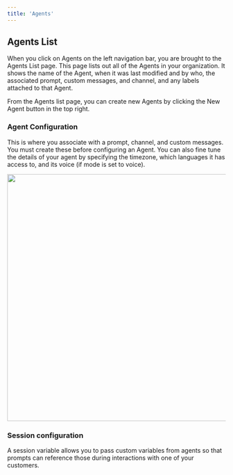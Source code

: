 ```yaml
---
title: 'Agents'
---
```

## Agents List

When you click on Agents on the left navigation bar, you are brought to the Agents List page. This page lists out all of the Agents in your organization. It shows the name of the Agent, when it was last modified and by who, the associated prompt, custom messages, and channel, and any labels attached to that Agent.

From the Agents list page, you can create new Agents by clicking the New Agent button in the top right. 

### Agent Configuration

This is where you associate with a prompt, channel, and custom messages. You must create these before configuring an Agent. You can also fine tune the details of your agent by specifying the timezone, which languages it has access to, and its voice (if mode is set to voice).&#x20;

<img height="568" width="663" src="https://lh7-rt.googleusercontent.com/docsz/AD_4nXfnD1EAn4Zx9_1Y8DLrPPbB4me8ljO8hsNl5lxeaxdIhMA06YIyog3V4iOWaaJfh4ZFPVZs3JSgiAzHLiGKJ2TzivC1Zqc8qnpJGKdmg4QO-FZ4BxJtgRqxcSsMlyaF-RHzeXAC_w?key=JBBxuoVFeIMKcM-ZFwfnG7a5" />

### Session configuration

A session variable allows you to pass custom variables from agents so that prompts can reference those during interactions with one of your customers.